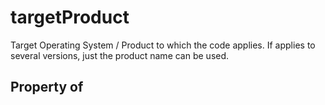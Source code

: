   

# targetProduct

Target Operating System / Product to which the code applies.  If applies to several versions, just the product name can be used.

## Property of



